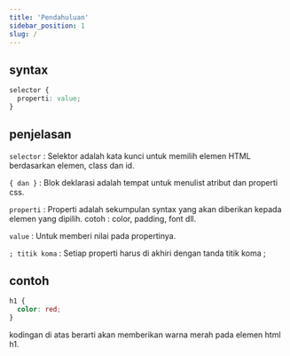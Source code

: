 ```yaml
---
title: 'Pendahuluan'
sidebar_position: 1
slug: /
---
```


## syntax

```css
selector {
  properti: value;
}
```

## penjelasan

`selector` : Selektor adalah kata kunci untuk memilih elemen HTML berdasarkan elemen, class dan id.

`{ dan }` : Blok deklarasi adalah tempat untuk menulist atribut dan properti css.

`properti` : Properti adalah sekumpulan syntax yang akan diberikan kepada elemen yang dipilih. cotoh : color, padding, font dll.

`value` : Untuk memberi nilai pada propertinya.

`; titik koma` : Setiap properti harus di akhiri dengan tanda titik koma ;

## contoh

```css
h1 {
  color: red;
}
```

kodingan di atas berarti akan memberikan warna merah pada elemen html h1.
